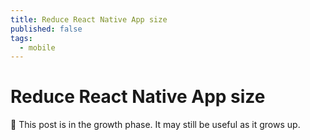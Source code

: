 ```yaml
---
title: Reduce React Native App size
published: false
tags:
  - mobile
---
```


# Reduce React Native App size

<Callout>
  🌱 This post is in the growth phase. It may still be useful as it grows up.
</Callout>
